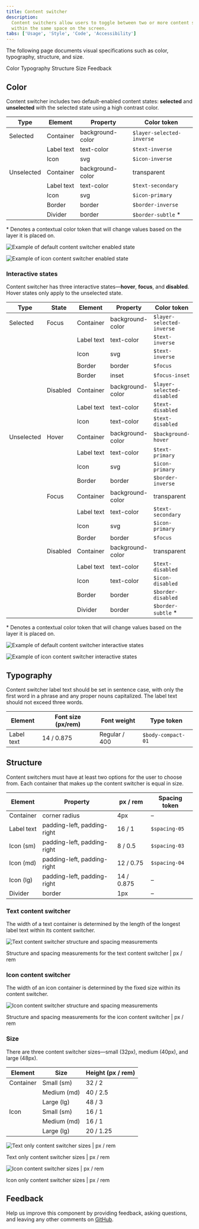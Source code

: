 ```yaml
---
title: Content switcher
description:
  Content switchers allow users to toggle between two or more content sections
  within the same space on the screen.
tabs: ['Usage', 'Style', 'Code', 'Accessibility']
---
```


<PageDescription>

The following page documents visual specifications such as color, typography,
structure, and size.

</PageDescription>

<AnchorLinks>

<AnchorLink>Color</AnchorLink>
<AnchorLink>Typography</AnchorLink>
<AnchorLink>Structure</AnchorLink>
<AnchorLink>Size</AnchorLink>
<AnchorLink>Feedback</AnchorLink>

</AnchorLinks>

## Color

Content switcher includes two default-enabled content states: **selected** and
**unselected** with the selected state using a high contrast color.

| Type       | Element    | Property         | Color token               |
| ---------- | ---------- | ---------------- | ------------------------- |
| Selected   | Container  | background-color | `$layer-selected-inverse` |
|            | Label text | text-color       | `$text-inverse`           |
|            | Icon       | svg              | `$icon-inverse`           |
| Unselected | Container  | background-color | transparent               |
|            | Label text | text-color       | `$text-secondary`         |
|            | Icon       | svg              | `$icon-primary`           |
|            | Border     | border           | `$border-inverse`         |
|            | Divider    | border           | `$border-subtle` \*       |

<Caption>
  * Denotes a contextual color token that will change values based on the layer
  it is placed on.
</Caption>

<Row>
<Column colLg={8}>

<Tabs>

<Tab label="Default">

![Example of default content switcher enabled state](images/content-switcher-style-color-enabled-text.png)

</Tab>

<Tab label="Icon">

![Example of icon content switcher enabled state](images/content-switcher-style-color-enabled-icon.png)

</Tab>

</Tabs>

</Column>
</Row>

### Interactive states

Content switcher has three interactive states—**hover**, **focus**, and
**disabled**. Hover states only apply to the unselected state.

| Type       | State    | Element    | Property         | Color token                |
| ---------- | -------- | ---------- | ---------------- | -------------------------- |
| Selected   | Focus    | Container  | background-color | `$layer-selected-inverse`  |
|            |          | Label text | text-color       | `$text-inverse`            |
|            |          | Icon       | svg              | `$text-inverse`            |
|            |          | Border     | border           | `$focus`                   |
|            |          | Border     | inset            | `$focus-inset`             |
|            | Disabled | Container  | background-color | `$layer-selected-disabled` |
|            |          | Label text | text-color       | `$text-disabled`           |
|            |          | Icon       | text-color       | `$text-disabled`           |
| Unselected | Hover    | Container  | background-color | `$background-hover`        |
|            |          | Label text | text-color       | `$text-primary`            |
|            |          | Icon       | svg              | `$icon-primary`            |
|            |          | Border     | border           | `$border-inverse`          |
|            | Focus    | Container  | background-color | transparent                |
|            |          | Label text | text-color       | `$text-secondary`          |
|            |          | Icon       | svg              | `$icon-primary`            |
|            |          | Border     | border           | `$focus`                   |
|            | Disabled | Container  | background-color | transparent                |
|            |          | Label text | text-color       | `$text-disabled`           |
|            |          | Icon       | text-color       | `$icon-disabled`           |
|            |          | Border     | border           | `$border-disabled`         |
|            |          | Divider    | border           | `$border-subtle` \*        |

<Caption>
  * Denotes a contextual color token that will change values based on the layer
  it is placed on.
</Caption>

<Row>
<Column colLg={8}>

<Tabs>

<Tab label="Default">

![Example of default content switcher interactive states](images/content-switcher-style-color-text.png)

</Tab>

<Tab label="Icon">

![Example of icon content switcher interactive states](images/content-switcher-style-color-icon.png)

</Tab>

</Tabs>

</Column>
</Row>

## Typography

Content switcher label text should be set in sentence case, with only the first
word in a phrase and any proper nouns capitalized. The label text should not
exceed three words.

| Element    | Font size (px/rem) | Font weight   | Type token         |
| ---------- | ------------------ | ------------- | ------------------ |
| Label text | 14 / 0.875         | Regular / 400 | `$body-compact-01` |

## Structure

Content switchers must have at least two options for the user to choose from.
Each container that makes up the content switcher is equal in size.

| Element    | Property                    | px / rem   | Spacing token |
| ---------- | --------------------------- | ---------- | ------------- |
| Container  | corner radius               | 4px        | –             |
| Label text | padding-left, padding-right | 16 / 1     | `$spacing-05` |
| Icon (sm)  | padding-left, padding-right | 8 / 0.5    | `$spacing-03` |
| Icon (md)  | padding-left, padding-right | 12 / 0.75  | `$spacing-04` |
| Icon (lg)  | padding-left, padding-right | 14 / 0.875 | –             |
| Divider    | border                      | 1px        | –             |

### Text content switcher

The width of a text container is determined by the length of the longest label
text within its content switcher.

<div className="image--fixed">

![Text content switcher structure and spacing measurements](images/content-switcher-style-1.png)

</div>

<Caption>
  Structure and spacing measurements for the text content switcher | px / rem
</Caption>

### Icon content switcher

The width of an icon container is determined by the fixed size within its
content switcher.

<div className="image--fixed">

![Icon content switcher structure and spacing measurements](images/content-switcher-style-structure-icon.png)

</div>

<Caption>
  Structure and spacing measurements for the icon content switcher | px / rem
</Caption>

### Size

There are three content switcher sizes—small (32px), medium (40px), and large
(48px).

| Element   | Size        | Height (px / rem) |
| --------- | ----------- | ----------------- |
| Container | Small (sm)  | 32 / 2            |
|           | Medium (md) | 40 / 2.5          |
|           | Large (lg)  | 48 / 3            |
| Icon      | Small (sm)  | 16 / 1            |
|           | Medium (md) | 16 / 1            |
|           | Large (lg)  | 20 / 1.25         |

<div className="image--fixed">

![Text only content switcher sizes | px / rem](images/content-switcher-style-size-text.png)

</div>

<Caption>Text only content switcher sizes | px / rem</Caption>

<div className="image--fixed">

![Icon content switcher sizes | px / rem](images/content-switcher-style-size-icon.png)

</div>

<Caption>Icon only content switcher sizes | px / rem</Caption>

## Feedback

Help us improve this component by providing feedback, asking questions, and
leaving any other comments on
[GitHub](https://github.com/carbon-design-system/carbon-website/issues/new?assignees=&labels=feedback&template=feedback.md).
